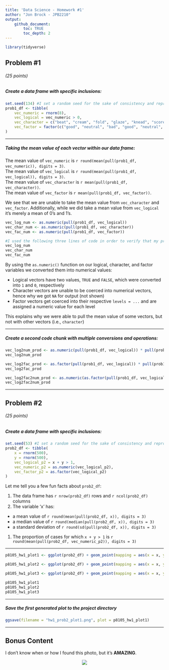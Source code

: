 ```yaml
---
title: 'Data Science - Homework #1'
author: "Jon Brock - JPB2210"
output: 
    github_document:
        toc: TRUE
        toc_depth: 2
---
```


```r
library(tidyverse)
```

## Problem #1
###### (*25 points*)
##### *Create a data frame with specific inclusions:*

```r
set.seed(134) #I set a random seed for the sake of consistency and reproducibility
prob1_df <- tibble(
    vec_numeric = rnorm(8),
    vec_logical = vec_numeric > 0,
    vec_character = c("beat", "cream", "fold", "glaze", "knead", "score", "whip", "whisk"),
    vec_factor = factor(c("good", "neutral", "bad", "good", "neutral", "bad", "good", "bad"))
)
```
***

##### *Taking the mean value of each vector within our data frame:*

The mean value of `vec_numeric` is `r round(mean(pull(prob1_df, vec_numeric)), digits = 3)`.  
The mean value of `vec_logical` is `r round(mean(pull(prob1_df, vec_logical)), digits = 3)`.  
The mean value of `vec_character` is `r mean(pull(prob1_df, vec_character))`.  
The mean value of `vec_factor` is `r mean(pull(prob1_df, vec_factor))`.  

We see that we are unable to take the mean value from `vec_character` and `vec_factor`. Additionally, while we did take a mean value from `vec_logical` it's merely a mean of 0's and 1's.

```r
vec_log_num <- as.numeric(pull(prob1_df, vec_logical))
vec_char_num <- as.numeric(pull(prob1_df, vec_character))
vec_fac_num <- as.numeric(pull(prob1_df, vec_factor))

#I used the following three lines of code in order to verify that my previous code was successful
vec_log_num
vec_char_num
vec_fac_num
```  
By using the `as.numeric()` function on our logical, character, and factor variables we converted them into numerical values:  
  
* Logical vectors have two values, `TRUE` and `FALSE`, which were converted into `1` and `0`, respectively  
* Character vectors are unable to be coerced into numerical vectors, hence why we got `NA` for output (not shown)  
* Factor vectors get coerced into their respective `levels = ...` and are assigned a numeric value for each level

This explains why we were able to pull the mean value of some vectors, but not with other vectors (i.e., `character`)  

***  

##### *Create a second code chunk with multiple conversions and operations:*
```r
vec_log2num_prod <- as.numeric(pull(prob1_df, vec_logical)) * pull(prob1_df, vec_numeric)
vec_log2num_prod  

vec_log2fac_prod <- as.factor(pull(prob1_df, vec_logical)) * pull(prob1_df, vec_numeric)
vec_log2fac_prod

vec_log2fac2num_prod <- as.numeric(as.factor(pull(prob1_df, vec_logical))) * pull(prob1_df, vec_numeric)
vec_log2fac2num_prod
```


***

## Problem #2
###### (*25 points*)
##### *Create a data frame with specific inclusions:*

```r
set.seed(53) #I set a random seed for the sake of consistency and reproducibility
prob2_df <- tibble(
    x = rnorm(500),
    y = rnorm(500),
    vec_logical_p2 = x + y > 1,
    vec_numeric_p2 = as.numeric(vec_logical_p2),
    vec_factor_p2 = as.factor(vec_logical_p2)
)
```
Let me tell you a few fun facts about `prob2_df`:  

1. The data frame has `r nrow(prob2_df)` rows and `r ncol(prob2_df)` columns  
1. The variable 'x' has:  
  * a mean value of `r round(mean(pull(prob2_df, x)), digits = 3)`  
  * a median value of `r round(median(pull(prob2_df, x)), digits = 3)`  
  * a standard deviation of `r round(sd(pull(prob2_df, x)), digits = 3)`    
1. The proportion of cases for which `x + y > 1` is `r round(mean(pull(prob2_df, vec_numeric_p2)), digits = 3)`  

***

```r
p8105_hw1_plot1 <- ggplot(prob2_df) + geom_point(mapping = aes(x = x, y = y, color = vec_logical_p2))
```

```r
p8105_hw1_plot2 <- ggplot(prob2_df) + geom_point(mapping = aes(x = x, y = y, color = vec_numeric_p2))
```

```r
p8105_hw1_plot3 <- ggplot(prob2_df) + geom_point(mapping = aes(x = x, y = y, color = vec_factor_p2))
```

```r
p8105_hw1_plot1
p8105_hw1_plot2
p8105_hw1_plot3
```

***

##### *Save the first generated plot to the project directory*
```r
ggsave(filename = "hw1_prob2_plot1.png", plot = p8105_hw1_plot1)
```

***

## Bonus Content
I don't know when or how I found this photo, but it's **AMAZING**.  

<center> ![](cat_family_photo.jpg) </center>